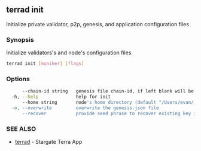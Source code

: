 ## terrad init

Initialize private validator, p2p, genesis, and application configuration files

### Synopsis

Initialize validators's and node's configuration files.

```sh Terrad
terrad init [moniker] [flags]
```

### Options

```sh Terrad
      --chain-id string   genesis file chain-id, if left blank will be randomly created
  -h, --help              help for init
      --home string       node's home directory (default "/Users/evan/.terra")
  -o, --overwrite         overwrite the genesis.json file
      --recover           provide seed phrase to recover existing key instead of creating
```

### SEE ALSO

* [terrad](terrad.md)	 - Stargate Terra App


